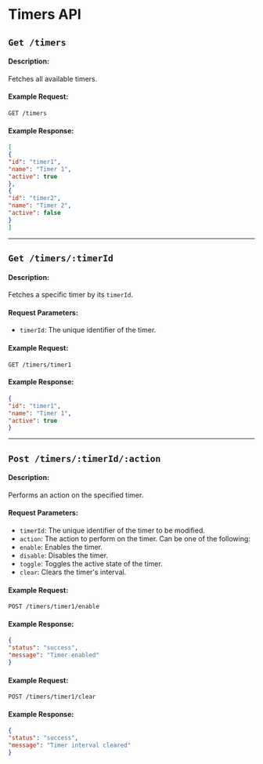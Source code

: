 # Timers API

## `Get /timers`

#### Description:

Fetches all available timers.

#### Example Request:

```
GET /timers

```

#### Example Response:

```json
[
{
"id": "timer1",
"name": "Timer 1",
"active": true
},
{
"id": "timer2",
"name": "Timer 2",
"active": false
}
]

```

----------

## `Get /timers/:timerId`

#### Description:

Fetches a specific timer by its `timerId`.

#### Request Parameters:

- `timerId`: The unique identifier of the timer.

#### Example Request:

```
GET /timers/timer1

```

#### Example Response:

```json
{
"id": "timer1",
"name": "Timer 1",
"active": true
}

```

----------

## `Post /timers/:timerId/:action`

#### Description:

Performs an action on the specified timer.

#### Request Parameters:

- `timerId`: The unique identifier of the timer to be modified.
- `action`: The action to perform on the timer. Can be one of the following:
- `enable`: Enables the timer.
- `disable`: Disables the timer.
- `toggle`: Toggles the active state of the timer.
- `clear`: Clears the timer's interval.

#### Example Request:

```
POST /timers/timer1/enable

```

#### Example Response:

```json
{
"status": "success",
"message": "Timer enabled"
}

```

#### Example Request:

```
POST /timers/timer1/clear

```

#### Example Response:

```json
{
"status": "success",
"message": "Timer interval cleared"
}

```
